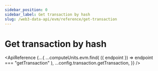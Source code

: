 ```yaml
---
sidebar_position: 0
sidebar_label: Get transaction by hash
slug: /web3-data-api/evm/reference/get-transaction
---
```



# Get transaction by hash

<ApiReference
  {...{
    ...computeUnits.evm.find(
      ({ endpoint }) => endpoint === "getTransaction"
    ),
    ...config.transaction.getTransaction,
  }}
/>
